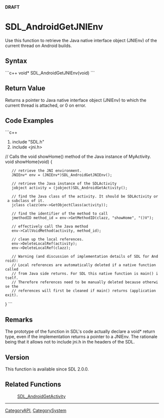 <!-- pragma section-numbers off -->
<!-- pragma camelcase off -->
'''DRAFT'''

= SDL_AndroidGetJNIEnv =
Use this function to retrieve the Java native interface object (JNIEnv) of the current thread on Android builds.



== Syntax ==
```c++
void* SDL_AndroidGetJNIEnv(void)
```

== Return Value ==
Returns a pointer to Java native interface object (JNIEnv) to which the current thread is attached, or 0 on error.

== Code Examples ==
```c++
#include "SDL.h"
#include <jni.h>

// Calls the void showHome() method of the Java instance of MyActivity.
void showHome(void)
{
    // retrieve the JNI environment.
    JNIEnv* env = (JNIEnv*)SDL_AndroidGetJNIEnv();

    // retrieve the Java instance of the SDLActivity
    jobject activity = (jobject)SDL_AndroidGetActivity();

    // find the Java class of the activity. It should be SDLActivity or a subclass of it.
    jclass clazz(env->GetObjectClass(activity));

    // find the identifier of the method to call
    jmethodID method_id = env->GetMethodID(clazz, "showHome", "()V");

    // effectively call the Java method
    env->CallVoidMethod(activity, method_id);

    // clean up the local references.
    env->DeleteLocalRef(activity);
    env->DeleteLocalRef(clazz);

    // Warning (and discussion of implementation details of SDL for Android):
    // Local references are automatically deleted if a native function called
    // from Java side returns. For SDL this native function is main() itself.
    // Therefore references need to be manually deleted because otherwise the
    // references will first be cleaned if main() returns (application exit).
}
```

== Remarks ==
The prototype of the function in SDL's code actually declare a void* return type, even if the implementation returns a pointer to a JNIEnv. The rationale being that it allows not to include jni.h in the headers of the SDL.

== Version ==
This function is available since SDL 2.0.0.

== Related Functions ==
:[[SDL_AndroidGetActivity]]

----
[[CategoryAPI]], [[CategorySystem]]

